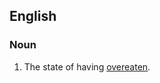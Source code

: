 ==English==

===Noun===
{{en-noun|-}}

# {{rare|obsolete}} The state of having [[overeaten]].
{{anagrams:en/aacefrtt}}